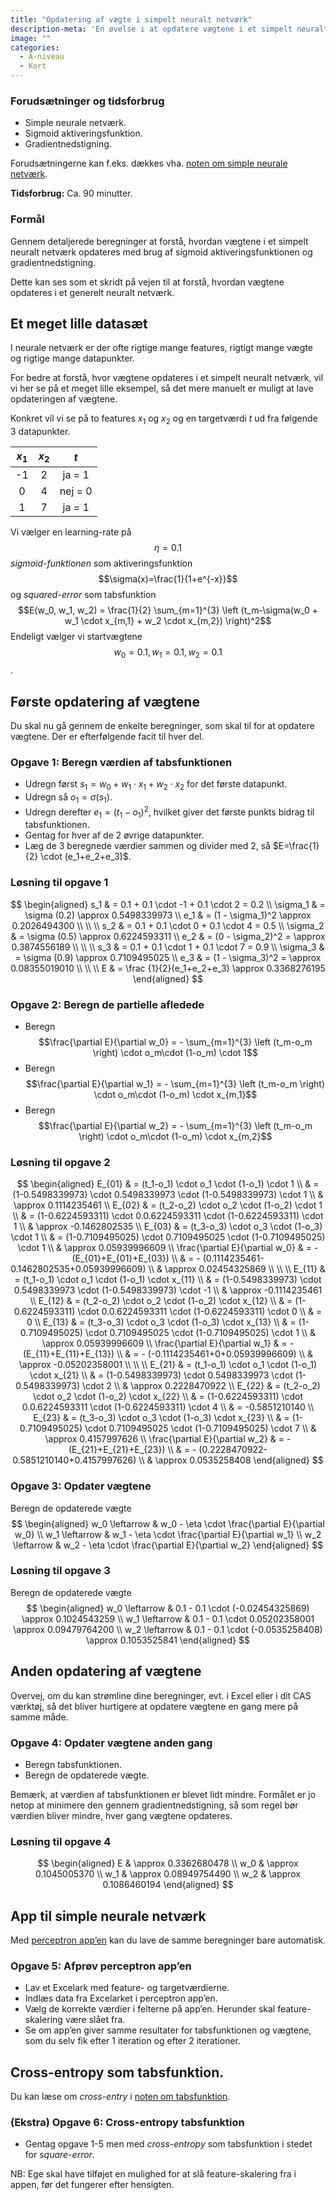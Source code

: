 ```yaml
---
title: "Opdatering af vægte i simpelt neuralt netværk"
description-meta: 'En øvelse i at opdatere vægtene i et simpelt neuralt nætværk'
image: ""
categories:
  - A-niveau
  - Kort
---
```


::: {.callout-caution collapse="true" appearance="minimal"}
### Forudsætninger og tidsforbrug

+ Simple neurale netværk.
+ Sigmoid aktiveringsfunktion.
+ Gradientnedstigning.

Forudsætningerne kan f.eks. dækkes vha. [noten om simple neurale netværk](../materialer/perceptron/perceptron.qmd){target="_blank"}.

**Tidsforbrug:** Ca. 90 minutter.

:::

::: {.purpose}

### Formål

Gennem detaljerede beregninger at forstå, hvordan vægtene i et simpelt neuralt netværk opdateres med brug af sigmoid aktiveringsfunktionen og gradientnedstigning.

Dette kan ses som et skridt på vejen til at forstå, hvordan vægtene opdateres i et generelt neuralt netværk.

:::

## Et meget lille datasæt

I neurale netværk er der ofte rigtige mange features, rigtigt mange vægte og rigtige mange datapunkter. 

For bedre at forstå, hvor vægtene opdateres i et simpelt neuralt netværk, vil vi her se på et meget lille eksempel, så det mere manuelt er muligt at lave opdateringen af vægtene.

Konkret vil vi se på to features $x_1$ og $x_2$ og en targetværdi $t$ ud fra følgende 3 datapunkter.

|$x_1$ | $x_2$ | $t$ |
|:---:|:---:|:---:|
| -1 | 2 | ja = 1 |
| 0 | 4 | nej = 0 |
| 1 | 7 | ja = 1 |

Vi vælger en learning-rate på $$\eta = 0.1$$ 
*sigmoid-funktionen* som aktiveringsfunktion $$\sigma(x)=\frac{1}{1+e^{-x}}$$ 
og *squared-error* som tabsfunktion $$E(w_0, w_1, w_2) = \frac{1}{2} \sum_{m=1}^{3} \left (t_m-\sigma(w_0 + w_1 \cdot x_{m,1} + w_2 \cdot x_{m,2}) \right)^2$$ 
Endeligt vælger vi startvægtene $$w_0=0.1, w_1=0.1, w_2=0.1$$.

## Første opdatering af vægtene

Du skal nu gå gennem de enkelte beregninger, som skal til for at opdatere vægtene. Der er efterfølgende facit til hver del.

::: {.callout-note collapse="false" appearance="minimal"}
### Opgave 1: Beregn værdien af tabsfunktionen
* Udregn først $s_1 = w_0 + w_1 \cdot x_1 + w_2 \cdot x_2$ for det første datapunkt.
* Udregn så $o_1 = \sigma (s_1)$.
* Udregn derefter $e_1 = (t_1 - o_1)^2$, hvilket giver det første punkts bidrag til tabsfunktionen.
* Gentag for hver af de 2 øvrige datapunkter.
* Læg de 3 beregnede værdier sammen og divider med 2, så $E=\frac{1}{2} \cdot (e_1+e_2+e_3)$.

:::

::: {.callout-note collapse="true" appearance="minimal"}
### Løsning til opgave 1
$$
\begin{aligned}
s_1  & = 0.1 + 0.1 \cdot -1 + 0.1 \cdot 2   = 0.2 \\
\sigma_1 & = \sigma (0.2)  \approx 0.5498339973 \\
e_1 & = (1 - \sigma_1)^2  \approx 0.2026494300 \\
\\
\\
s_2 & = 0.1 + 0.1 \cdot 0 + 0.1 \cdot 4 = 0.5 \\
\sigma_2 & = \sigma (0.5) \approx 0.6224593311 \\
e_2 & = (0 - \sigma_2)^2 = \approx 0.3874556189 \\
\\
\\
s_3 & = 0.1 + 0.1 \cdot 1 + 0.1 \cdot 7 = 0.9 \\
\sigma_3 & = \sigma (0.9) \approx 0.7109495025 \\
e_3 & = (1 - \sigma_3)^2 = \approx 0.08355019010 \\
\\
\\
E & = \frac {1}{2}(e_1+e_2+e_3) \approx 0.3368276195
\end{aligned}
$$
:::

::: {.callout-note collapse="false" appearance="minimal"}
### Opgave 2: Beregn de partielle afledede

* Beregn $$\frac{\partial E}{\partial w_0} = - \sum_{m=1}^{3} \left (t_m-o_m \right) \cdot o_m\cdot (1-o_m) \cdot 1$$
* Beregn $$\frac{\partial E}{\partial w_1} = - \sum_{m=1}^{3} \left (t_m-o_m \right) \cdot o_m\cdot (1-o_m) \cdot x_{m,1}$$
* Beregn $$\frac{\partial E}{\partial w_2} = - \sum_{m=1}^{3} \left (t_m-o_m \right) \cdot o_m\cdot (1-o_m) \cdot x_{m,2}$$

:::

::: {.callout-note collapse="true" appearance="minimal"}
### Løsning til opgave 2
$$
\begin{aligned}
E_{01} & = (t_1-o_1) \cdot o_1 \cdot (1-o_1) \cdot 1 \\ 
       & = (1-0.5498339973) \cdot 0.5498339973 \cdot (1-0.5498339973) \cdot 1 \\
       & \approx 0.1114235461 \\
E_{02} & = (t_2-o_2) \cdot o_2 \cdot (1-o_2) \cdot 1 \\
       & = (1-0.6224593311) \cdot 0.0.6224593311 \cdot (1-0.6224593311) \cdot 1 \\
       & \approx -0.1462802535 \\
E_{03} & = (t_3-o_3) \cdot o_3 \cdot (1-o_3) \cdot 1 \\
      & = (1-0.7109495025) \cdot 0.7109495025 \cdot (1-0.7109495025) \cdot 1 \\
      & \approx 0.05939996609 \\
\frac{\partial E}{\partial w_0} & = -(E_{01}+E_{01}+E_{03}) \\
      & = - (0.1114235461-0.1462802535+0.05939996609) \\
      & \approx 0.02454325869 \\
\\
\\
E_{11} & = (t_1-o_1) \cdot o_1 \cdot (1-o_1) \cdot x_{11} \\ 
       & = (1-0.5498339973) \cdot 0.5498339973 \cdot (1-0.5498339973) \cdot -1 \\
       & \approx -0.1114235461 \\
E_{12} & = (t_2-o_2) \cdot o_2 \cdot (1-o_2) \cdot x_{12} \\
       & = (1-0.6224593311) \cdot 0.0.6224593311 \cdot (1-0.6224593311) \cdot 0 \\
       & = 0 \\
E_{13} & = (t_3-o_3) \cdot o_3 \cdot (1-o_3) \cdot x_{13} \\
      & = (1-0.7109495025) \cdot 0.7109495025 \cdot (1-0.7109495025) \cdot 1 \\
      & \approx 0.05939996609 \\
\frac{\partial E}{\partial w_1} & = -(E_{11}+E_{11}+E_{13}) \\
      & = - (-0.1114235461+0+0.05939996609) \\
      & \approx -0.05202358001 \\    
\\
\\
E_{21} & = (t_1-o_1) \cdot o_1 \cdot (1-o_1) \cdot x_{21} \\ 
       & = (1-0.5498339973) \cdot 0.5498339973 \cdot (1-0.5498339973) \cdot 2 \\
       & \approx 0.2228470922 \\
E_{22} & = (t_2-o_2) \cdot o_2 \cdot (1-o_2) \cdot x_{22} \\
       & = (1-0.6224593311) \cdot 0.0.6224593311 \cdot (1-0.6224593311) \cdot 4 \\
       & = -0.5851210140 \\
E_{23} & = (t_3-o_3) \cdot o_3 \cdot (1-o_3) \cdot x_{23} \\
      & = (1-0.7109495025) \cdot 0.7109495025 \cdot (1-0.7109495025) \cdot 7 \\
      & \approx 0.4157997626 \\
\frac{\partial E}{\partial w_2} & = -(E_{21}+E_{21}+E_{23}) \\
      & = - (0.2228470922-0.5851210140+0.4157997626) \\
      & \approx 0.0535258408
\end{aligned}
$$

:::

::: {.callout-note collapse="false" appearance="minimal"}
### Opgave 3: Opdater vægtene

Beregn de opdaterede vægte
$$
\begin{aligned}
w_0 \leftarrow & w_0 - \eta \cdot \frac{\partial E}{\partial w_0}   \\
w_1 \leftarrow & w_1 - \eta \cdot \frac{\partial E}{\partial w_1}  \\
w_2 \leftarrow & w_2 - \eta \cdot \frac{\partial E}{\partial w_2} 
\end{aligned}
$$

:::

::: {.callout-note collapse="true" appearance="minimal"}
### Løsning til opgave 3

Beregn de opdaterede vægte
$$
\begin{aligned}
w_0 \leftarrow & 0.1 - 0.1 \cdot (-0.02454325869) \approx 0.1024543259   \\
w_1 \leftarrow & 0.1 - 0.1 \cdot 0.05202358001 \approx 0.09479764200  \\
w_2 \leftarrow & 0.1 - 0.1 \cdot (-0.0535258408) \approx 0.1053525841 
\end{aligned}
$$
:::

## Anden opdatering af vægtene
Overvej, om du kan strømline dine beregninger, evt. i Excel eller i dit CAS værktøj, så det bliver hurtigere at opdatere vægtene en gang mere på samme måde.

::: {.callout-note collapse="false" appearance="minimal"}
### Opgave 4: Opdater vægtene anden gang

* Beregn tabsfunktionen.
* Beregn de opdaterede vægte.

:::

Bemærk, at værdien af tabsfunktionen er blevet lidt mindre. Formålet er jo netop at minimere den gennem gradientnedstigning, så som regel bør værdien bliver mindre, hver gang vægtene opdateres.

::: {.callout-note collapse="true" appearance="minimal"}
### Løsning til opgave 4
$$
\begin{aligned}
E & \approx 0.3362680478 \\
w_0 & \approx 0.1045005370 \\
w_1 & \approx 0.08949754490 \\
w_2 & \approx 0.1086460194
\end{aligned}
$$

:::

## App til simple neurale netværk
Med [perceptron app'en](../apps/perceptron_app.qmd){target="_blank"} kan du lave de samme beregninger bare automatisk.

::: {.callout-note collapse="false" appearance="minimal"}
### Opgave 5: Afprøv perceptron app'en

* Lav et Excelark med feature- og targetværdierne.
* Indlæs data fra Excelarket i perceptron app'en.
* Vælg de korrekte værdier i felterne på app'en. Herunder skal feature-skalering være slået fra.
* Se om app'en giver samme resultater for tabsfunktionen og vægtene, som du selv fik efter 1 iteration og efter 2 iterationer.

:::

## Cross-entropy som tabsfunktion.
Du kan læse om *cross-entry* i [noten om tabsfunktion](../materialer/tabsfunktioner/tabsfunktioner.qmd#cross-entropy){target="_blank"}.

::: {.callout-note collapse="false" appearance="minimal"}
### (Ekstra) Opgave 6: Cross-entropy tabsfunktion 
* Gentag opgave 1-5 men med *cross-entropy* som tabsfunktion i stedet for *square-error*.

:::

NB: Ege skal have tilføjet en mulighed for at slå feature-skalering fra i appen, før det fungerer efter hensigten.
